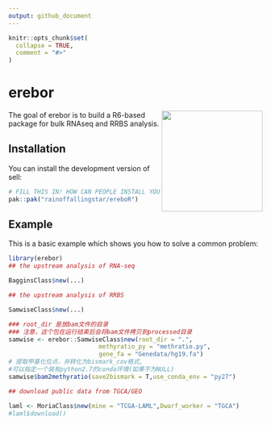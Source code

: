 ```yaml
---
output: github_document
---
```


<!-- README.md is generated from README.Rmd. Please edit that file -->

```r
knitr::opts_chunk$set(
  collapse = TRUE,
  comment = "#>"
)
```

# erebor

<img src="https://github.com/rainoffallingstar/ereboR/tree/master/dev/erebor.png" height="200" align="right"/> <!-- badges: start -->

<!-- badges: end -->

The goal of erebor is to build a R6-based package for bulk RNAseq and RRBS analysis.

## Installation

You can install the development version of sell:

```r
# FILL THIS IN! HOW CAN PEOPLE INSTALL YOUR DEV PACKAGE?
pak::pak("rainoffallingstar/ereboR")
```

## Example

This is a basic example which shows you how to solve a common problem:

```r
library(erebor)
## the upstream analysis of RNA-seq

BagginsClass$new(...)

## the upstream analysis of RRBS

SamwiseClass$new(...)

### root_dir 是放bam文件的目录
### 注意，这个包在运行结束后会将bam文件拷贝到processed目录
samwise <- erebor::SamwiseClass$new(root_dir = ".",
                         methyratio_py = "methratio.py",
                         gene_fa = "Genedata/hg19.fa")
# 提取甲基化位点，并转化为bismark_cov格式,
#可以指定一个装有python2.7的conda环境(如果不为NULL)
samwise$bam2methyratio(save2bismark = T,use_conda_env = "py27")

## download public data from TGCA/GEO

laml <- MoriaClass$new(mine = "TCGA-LAML",Dwarf_worker = "TGCA")
#laml$download()

```
